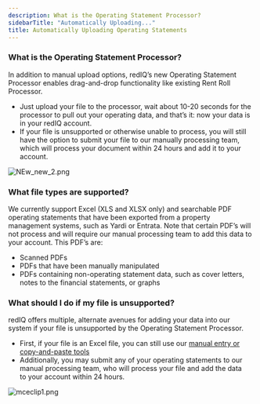 ```yaml
---
description: What is the Operating Statement Processor?
sidebarTitle: "Automatically Uploading..."
title: Automatically Uploading Operating Statements
---
```


### **What is the Operating Statement Processor?**


In addition to manual upload options, redIQ’s new Operating Statement Processor enables drag-and-drop functionality like existing Rent Roll Processor.  


* Just upload your file to the processor, wait about 10-20 seconds for the processor to pull out your operating data, and that’s it: now your data is in your redIQ account.
* If your file is unsupported or otherwise unable to process, you will still have the option to submit your file to our manually processing team, which will process your document within 24 hours and add it to your account.


<Frame>
  <img src="https://rediq.zendesk.com/hc/article_attachments/9154941090708/NEw_new_2.png" alt="NEw_new_2.png" />
</Frame>


###  **What file types are supported?**


We currently support Excel (XLS and XLSX only) and searchable PDF operating statements that have been exported from a property management systems, such as Yardi or Entrata. Note that certain PDF’s will not process and will require our manual processing team to add this data to your account. This PDF’s are: 


* Scanned PDFs
* PDFs that have been manually manipulated
* PDFs containing non-operating statement data, such as cover letters, notes to the financial statements, or graphs


### **What should I do if my file is unsupported?**


redIQ offers multiple, alternate avenues for adding your data into our system if your file is unsupported by the Operating Statement Processor.  


* First, if your file is an Excel file, you can still use our [manual entry or copy-and-paste tools](kb://article/zendesk:rediq:360036412071)
* Additionally, you may submit any of your operating statements to our manual processing team, who will process your file and add the data to your account within 24 hours.


 ![mceclip1.png](https://rediq.zendesk.com/hc/article_attachments/4408896990612/mceclip1.png)